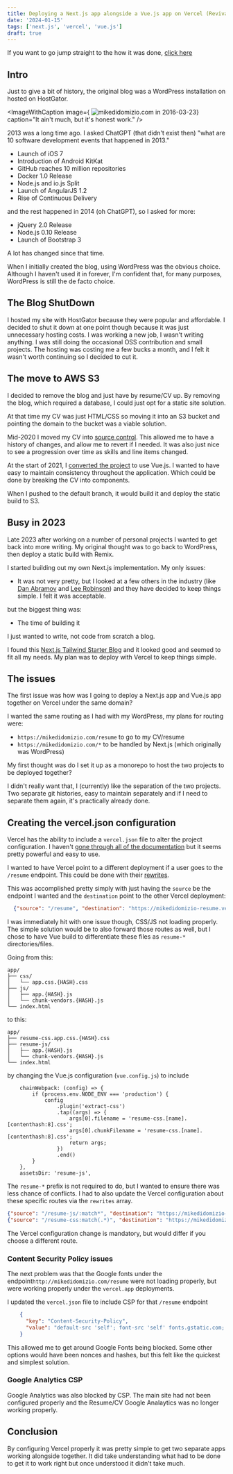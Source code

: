 ```yaml
---
title: Deploying a Next.js app alongside a Vue.js app on Vercel (Revival of the Blog)
date: '2024-01-15'
tags: ['next.js', 'vercel', 'vue.js']
draft: true
---
```



If you want to go jump straight to the how it was done, [click here](#the-issues)

## Intro

Just to give a bit of history, the original blog was a WordPress installation on hosted on HostGator.

<ImageWithCaption image={
    <img alt="mikedidomizio.com in 2016-03-23" src="/static/images/revival-of-the-blog/mikedidomiziocom-20160323193610.webp" />}
                  caption="It ain't much, but it's honest work." />

2013 was a long time ago. I asked ChatGPT (that didn't exist then) "what are
10 software development events that happened in 2013."

- Launch of iOS 7
- Introduction of Android KitKat
- GitHub reaches 10 million repositories
- Docker 1.0 Release
- Node.js and io.js Split
- Launch of AngularJS 1.2
- Rise of Continuous Delivery

and the rest happened in 2014 (oh ChatGPT), so I asked for more:

- jQuery 2.0 Release
- Node.js 0.10 Release
- Launch of Bootstrap 3

A lot has changed since that time.

When I initially created the blog, using WordPress was the obvious choice.
Although I haven't used it in forever, I'm confident that, for many purposes,
WordPress is still the de facto choice.

## The Blog ShutDown

I hosted my site with HostGator because they were popular and affordable.
I decided to shut it down at one point though because it was just unnecessary hosting costs.
I was working a new job, I wasn't writing anything. I was still doing the occasional
OSS contribution and small projects. The hosting was costing me a few bucks a month, and I felt it wasn't worth continuing so I decided to cut it.

## The move to AWS S3

I decided to remove the blog and just have by resume/CV up.
By removing the blog, which required a database, I could just opt for a static site solution.

At that time my CV was just HTML/CSS so moving it into an S3 bucket and pointing the domain to the bucket was a viable solution.

Mid-2020 I moved my CV into [source control](https://github.com/mikedidomizio/mikedidomizio-resume/commit/31760f20710a4a369e6cb115ebb769663db49323).
This allowed me to have a history of changes, and allow me to revert if I needed.
It was also just nice to see a progression over time as skills and line items changed.

At the start of 2021, I [converted the project](https://github.com/mikedidomizio/mikedidomizio-resume/commit/81a17712c0edbd1b95dcddf1793fefd6a02ce27c) to use Vue.js.
I wanted to have easy to maintain consistency throughout the application. Which could be done by breaking the CV into components.

When I pushed to the default branch, it would build it and deploy the static build to S3.

## Busy in 2023

Late 2023 after working on a number of personal projects I wanted to get back into more writing.
My original thought was to go back to WordPress, then deploy a static build with Remix.

I started building out my own Next.js implementation.  My only issues:

- It was not very pretty, but I looked at a few others in the industry (like [Dan Abramov](https://overreacted.io/) and [Lee Robinson](https://leerob.io/)) and they have decided to keep things simple. I felt it was acceptable.

but the biggest thing was:

- The time of building it

I just wanted to write, not code from scratch a blog.

I found this [Next.js Tailwind Starter Blog](https://github.com/timlrx/tailwind-nextjs-starter-blog) and it looked good and seemed to fit all my needs.
My plan was to deploy with Vercel to keep things simple.

## The issues

The first issue was how was I going to deploy a Next.js app and Vue.js app together on Vercel under the same domain?

I wanted the same routing as I had with my WordPress, my plans for routing were:

- `https://mikedidomizio.com/resume` to go to my CV/resume
- `https://mikedidomizio.com/*` to be handled by Next.js (which originally was WordPress)

My first thought was do I set it up as a monorepo to host the two projects to be deployed together?

I didn't really want that, I (currently) like the separation of the two projects.
Two separate git histories, easy to maintain separately and if I need to separate them again, it's practically already done.

## Creating the vercel.json configuration

Vercel has the ability to include a `vercel.json` file to alter the project configuration.
I haven't [gone through all of the documentation](https://vercel.com/docs/projects/project-configuration) but it
seems pretty powerful and easy to use.

I wanted to have Vercel point to a different deployment if a user goes to the `/resume` endpoint. This could
be done with their [rewrites](https://vercel.com/docs/projects/project-configuration#rewrites).

This was accomplished pretty simply with just having the `source` be the endpoint I wanted and the `destination` point to the other Vercel deployment:

```json
  {"source": "/resume", "destination": "https://mikedidomizio-resume.vercel.app/"}
```

I was immediately hit with one issue though, CSS/JS not loading properly.
The simple solution would be to also forward those routes as well, but I chose to have Vue build to differentiate
these files as `resume-*` directories/files.

Going from this:

```
app/
├── css/
│   └── app.css.{HASH}.css
├── js/
│   ├── app.{HASH}.js
│   └── chunk-vendors.{HASH}.js
└── index.html
```

to this:

```
app/
├── resume-css.app.css.{HASH}.css
├── resume-js/
│   ├── app.{HASH}.js
│   └── chunk-vendors.{HASH}.js
└── index.html
```

by changing the Vue.js configuration (`vue.config.js`) to include

```
    chainWebpack: (config) => {
        if (process.env.NODE_ENV === 'production') {
            config
                .plugin('extract-css')
                .tap((args) => {
                    args[0].filename = 'resume-css.[name].[contenthash:8].css';
                    args[0].chunkFilename = 'resume-css.[name].[contenthash:8].css';
                    return args;
                })
                .end()
        }
    },
    assetsDir: 'resume-js',
```

The `resume-*` prefix is not required to do, but I wanted to ensure there was less chance of conflicts.
I had to also update the Vercel configuration about these specific routes via the `rewrites` array.

```json
{"source": "/resume-js/:match*", "destination": "https://mikedidomizio-resume.vercel.app/resume-js/:match*"},
{"source": "/resume-css:match(.*)", "destination": "https://mikedidomizio-resume.vercel.app/resume-css:match*"},
```

The Vercel configuration change is mandatory, but would differ if you choose a different route.

### Content Security Policy issues

The next problem was that the Google fonts under the endpoint`http://mikedidomizio.com/resume` were not loading properly,
but were working properly under the `vercel.app` deployments.

I updated the `vercel.json` file to include CSP for that `/resume` endpoint

```json
    {
      "key": "Content-Security-Policy",
      "value": "default-src 'self'; font-src 'self' fonts.gstatic.com; style-src 'self' fonts.googleapis.com; img-src 'self' data:;"
    }
```

This allowed me to get around Google Fonts being blocked. Some other options would have been nonces and hashes,
but this felt like the quickest and simplest solution.

### Google Analytics CSP

Google Analytics was also blocked by CSP.  The main site had not been configured properly and the Resume/CV Google Analaytics
was no longer working properly.

## Conclusion

By configuring Vercel properly it was pretty simple to get two separate apps working alongside together.
It did take understanding what had to be done to get it to work right but once understood it didn't take much.
